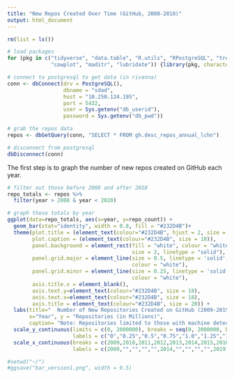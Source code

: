 ```yaml
---
title: "New Repos Created Over Time (GitHub, 2008-2018)"
output: html_document
---
```


```r
rm(list = ls())

# load packages 
for (pkg in c("tidyverse", "data.table", "R.utils", "RPostgreSQL", "treemap",
              "cowplot", "maditr", "lubridate")) {library(pkg, character.only = TRUE)}

# connect to postgresql to get data (in rivanna)
conn <- dbConnect(drv = PostgreSQL(), 
                  dbname = "sdad", 
                  host = "10.250.124.195", 
                  port = 5432, 
                  user = Sys.getenv("db_userid"), 
                  password = Sys.getenv("db_pwd"))

# grab the repos data 
repos <- dbGetQuery(conn, "SELECT * FROM gh.desc_repos_annual_lchn")

# disconnect from postgresql
dbDisconnect(conn)
```

The first step is to graph the number of new repos created on GitHub each year. 

```r
# filter out those before 2008 and after 2018
repo_totals <- repos %>% 
  filter(year > 2008 & year < 2020) 

# graph those totals by year 
ggplot(data=repo_totals, aes(x=year, y=repo_count)) +
  geom_bar(stat="identity", width = 0.8, fill = "#232D4B")+
  theme(plot.title = (element_text(colour="#232D4B", hjust = 2, size = 18)),
        plot.caption = (element_text(colour="#232D4B", size = 10)),
        panel.background = element_rect(fill = "white", colour = "white",
                                        size = 2, linetype = "solid"),
        panel.grid.major = element_line(size = 0.5, linetype = 'solid',
                                        colour = "white"),
        panel.grid.minor = element_line(size = 0.25, linetype = 'solid',
                                        colour = "white"),
        axis.title.x = element_blank(),
        axis.text.y=element_text(colour="#232D4B", size = 18),
        axis.text.x=element_text(colour="#232D4B", size = 18),
        axis.title = element_text(colour="#232D4B", size = 20)) + 
  labs(title="  Number of New Repositories Created on GitHub (2009-2019)", 
       x="Year", y = "Repositories (in Millions)", 
       caption= "Note: Repositories limited to those with machine detectable OSI-approved licenses") +
  scale_y_continuous(limits = c(0, 2000000), breaks = seq(0, 2000000, by = 250000),
                     labels = c("0","0.25","0.5","0.75","1.0","1.25","1.5","1.75","2.0")) +
  scale_x_continuous(breaks = c(2009,2010,2011,2012,2013,2014,2015,2016,2017,2018,2019), 
                     labels = c(2009,"","","","",2014,"","","","",2019)) 

#setwd("~/")
#ggsave("bar_version1.png", width = 9.5)
```




























